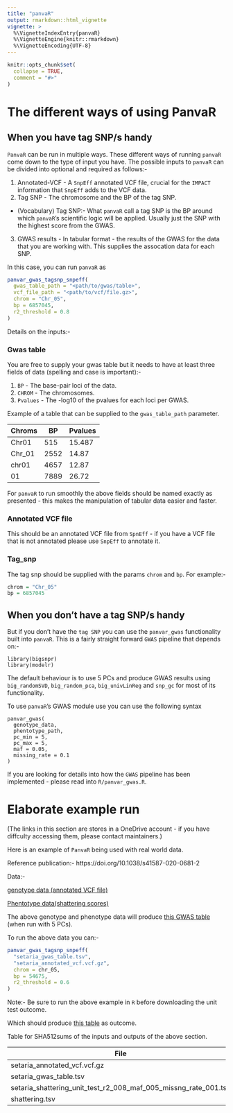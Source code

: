 ```yaml
---
title: "panvaR"
output: rmarkdown::html_vignette
vignette: >
  %\VignetteIndexEntry{panvaR}
  %\VignetteEngine{knitr::rmarkdown}
  %\VignetteEncoding{UTF-8}
---
```


```r
knitr::opts_chunk$set(
  collapse = TRUE,
  comment = "#>"
)
```


# The different ways of using PanvaR

## When you have tag SNP/s handy

`PanvaR` can be run in multiple ways. These different ways of running `panvaR` come down to the type of input you have. The possible inputs to `panvaR` can be divided into optional and required as follows:-

1. Annotated-VCF - A `SnpEff` annotated VCF file, crucial for the `IMPACT` information that `SnpEff` adds to the VCF data.
2. Tag SNP - The chromosome and the BP of the tag SNP. 
  - (Vocabulary) Tag SNP:- What `panvaR` call a tag SNP is the BP around which `panvaR`'s scientific logic will be applied. Usually just the SNP with the highest score from the GWAS.
3. GWAS results - In tabular format - the results of the GWAS for the data that you are working with. This supplies the assocation data for each SNP.

In this case, you can run `panvaR` as
```r
panvar_gwas_tagsnp_snpeff(
  gwas_table_path = "<path/to/gwas/table>",
  vcf_file_path = "<path/to/vcf/file.gz>",
  chrom = "Chr_05",
  bp = 6857045,
  r2_threshold = 0.8
)
```

Details on the inputs:-

### Gwas table

You are free to supply your gwas table but it needs to have at least three fields of data (spelling and case is important):-

1. `BP` - The base-pair loci of the data.
2. `CHROM` - The chromosomes.
3. `Pvalues` - The -log10 of the pvalues for each loci per GWAS.

Example of a table that can be supplied to the `gwas_table_path` parameter.

| Chroms | BP   | Pvalues |
| ------ | ---- | ------- |
| Chr01  | 515  | 15.487  |
| Chr_01 | 2552 | 14.87   |
| chr01  | 4657 | 12.87   |
| 01     | 7889 | 26.72   |

For `panvaR` to run smoothly the above fields should be named exactly as presented - this makes the manipulation of tabular data easier and faster.

### Annotated VCF file

This should be an annotated VCF file from `SpnEff` - if you have a VCF file that is not annotated please use `SnpEff` to annotate it.

### Tag_snp

The tag snp should be supplied with the params `chrom` and `bp`. For example:-

```r
chrom = "Chr_05"
bp = 6857045
```
## When you don't have a tag SNP/s handy

But if you don't have the `tag SNP` you can use the `panvar_gwas` functionality built into `panvaR`. This is a fairly straight forward `GWAS` pipeline that depends on:-

```
library(bigsnpr)
library(modelr)
```

The default behaviour is to use 5 PCs and produce GWAS results using `big_randomSVD`, `big_random_pca`, `big_univLinReg` and `snp_gc` for most of its functionality.

To use `panvaR`'s GWAS module use you can use the following syntax

```
panvar_gwas(
  genotype_data,
  phentotype_path,
  pc_min = 5,
  pc_max = 5, 
  maf = 0.05, 
  missing_rate = 0.1
)
```

If you are looking for details into how the `GWAS` pipeline has been implemented - please read into `R/panvar_gwas.R`.


# Elaborate example run

(The links in this section are stores in a OneDrive account - if you have diffculty accessing them, please contact maintainers.)

Here is an example of `PanvaR` being used with real world data.

Reference publication:- https://doi.org/10.1038/s41587-020-0681-2

Data:-

[genotype data (annotated VCF file)](https://ddpsc-my.sharepoint.com/:u:/g/personal/rdhakal_danforthcenter_org/EdfaZqrVgA1BuXfr275_jZ4B8s6BqjdP8x6ZIbSQHh2FgA?e=MWa9vP)

[Phentotype data(shattering scores)](https://ddpsc-my.sharepoint.com/:u:/g/personal/rdhakal_danforthcenter_org/EdfaZqrVgA1BuXfr275_jZ4B8s6BqjdP8x6ZIbSQHh2FgA?e=MWa9vP)

The above genotype and phenotype data will produce [this GWAS table](https://ddpsc-my.sharepoint.com/:u:/g/personal/rdhakal_danforthcenter_org/Eb52QTajVw9FgELlyvKaWvkB6sA9I0yPTF_WdIPh3hytSw?e=kDOMXd) (when run with 5 PCs).

To run the above data you can:-

```r
panvar_gwas_tagsnp_snpeff(
  "setaria_gwas_table.tsv", 
  "setaria_annotated_vcf.vcf.gz", 
  chrom = chr_05, 
  bp = 54675,
  r2_threshold = 0.6
)
```
Note:- Be sure to run the above example in `R` before downloading the unit test outcome.

Which should produce [this table](https://ddpsc-my.sharepoint.com/:u:/g/personal/rdhakal_danforthcenter_org/ETUszsHynbdAnb4WaWbJ8kYBDRhsxsGAaXOrBRzOAE3LbA?e=FoJolr) as outcome.

Table for SHA512sums of the inputs and outputs of the above section.

| File                                                            | SHA512sum                                                                                                                        |
| --------------------------------------------------------------- | -------------------------------------------------------------------------------------------------------------------------------- |
| setaria_annotated_vcf.vcf.gz                                    | 6d437b9863295ccd76194f382beee66ed7b66a930ee1462d4a83c57a74bab2dde63d1a2fd1777df1f65708ea091adb190a9e16eb65f53c28ed6afb8e706c9629 |
| setaria_gwas_table.tsv                                          | ff019601bfcd2d2a6ea2d26d749ad1656ce6237b1d0045eb9a014d04bbefce622a8a0d88e6d0d49e88e7a3c65731d48ae7fc9b01a537fb432f328022e823ac17 |
| setaria_shattering_unit_test_r2_008_maf_005_missng_rate_001.tsv | 67778fb07a69af3a5acd307641c3b7c1153edf4ba1da28776583eb32e9097936b2a5339505bed789b4c47435c35f32762cf56543d933f7f7e59fe94cd51f910b |
| shattering.tsv                                                  | 883c1a0104ac4c1cbf9c041b9ebd67ad1c1b8fa8c83ab4bd09b8a71963e4509974fb3aa3437080a33eb957976515fa45b69328525fe5862cf66603df2f9c56c5 |